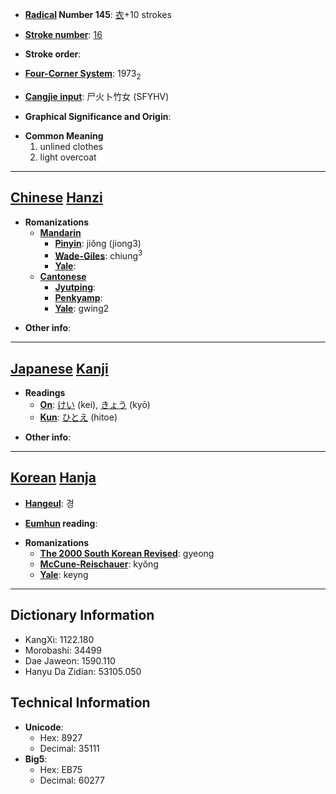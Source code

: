 * '''[[Wiktionary:Chinese radical index| Radical]] Number 145''': [[Wiktionary:Chinese radical index 衣|衣]]+10 strokes

* '''[[Wiktionary:Chinese total strokes index|Stroke number]]''': [[Wiktionary:Chinese total strokes index 16|16]]

* '''Stroke order''': 

* '''[[Wiktionary:Chinese four corner index|Four-Corner System]]''': 1973<sub>2</sub>

* '''[[Wiktionary:Chinese Cangjie index|Cangjie input]]''': 尸火卜竹女 (SFYHV)

* '''Graphical Significance and Origin''': 

* '''Common Meaning'''
*#unlined clothes
*# light overcoat


----

== [[Chinese]] [[Hanzi]] ==

* '''Romanizations'''
** '''[[Mandarin]]'''
*** '''[[Pinyin]]''': jiǒng (jiong3)
*** '''[[Wade-Giles]]''': chiung<sup>3</sup>
*** '''[[Yale]]''': 
** '''[[Cantonese]]'''
*** '''[[Jyutping]]''':
*** '''[[Penkyamp]]''': 
*** '''[[Yale]]''': gwing2

* '''Other info''': 

----

== [[Japanese]] [[Kanji]] ==

* '''Readings'''
** '''[[On]]''': [[けい]] (kei), [[きょう]] (kyō)
** '''[[Kun]]''': [[ひとえ]] (hitoe)

* '''Other info''':  

----

== [[Korean]] [[Hanja]] ==

* '''[[Hangeul]]''': 경

* '''[[Eumhun]] reading''': 

* '''Romanizations'''
** '''[[The 2000 South Korean Revised Romanization|The 2000 South Korean Revised]]''': gyeong
** '''[[McCune-Reischauer]]''': kyŏng
** '''[[Yale]]''': keyng

----

== Dictionary Information ==

* KangXi: 1122.180
* Morobashi: 34499
* Dae Jaweon: 1590.110
* Hanyu Da Zidian: 53105.050

== Technical Information ==

* '''Unicode''':
** Hex: 8927
** Decimal: 35111
* '''Big5''':
** Hex: EB75
** Decimal: 60277